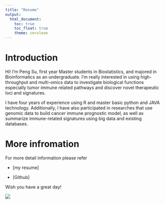```yaml
---
title: "Resume"
output: 
  html_document:
    toc: true
    toc_float: true
    theme: cerulean
---
```


# Introduction

Hi! I’m Peng Su, first year Master students in Biostatistics, and majored in Bioinformatics as an undergraduate. I’m really interested in using high-throughput and multi-omics data to investigate biological functions especially tumor immune related pathways and discover novel therapeutic loci and signatures.

I have four years of experience using R and master basic python and JAVA technology. Additionally, I have also participated in researches that use genomic data to build cancer immune prognostic model, as well as summarize immune-related signatures using big data and existing databases. 

# More infromation
For more detail information please refer 

* [my resume]

* [Github]

Wish you have a great day!

![](image/sunset.jpg)